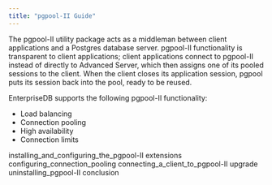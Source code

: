 ```yaml
---
title: "pgpool-II Guide"
---
```




The pgpool-II utility package acts as a middleman between client applications and a Postgres database server. pgpool-II functionality is transparent to client applications; client applications connect to pgpool-II instead of directly to Advanced Server, which then assigns one of its pooled sessions to the client. When the client closes its application session, pgpool puts its session back into the pool, ready to be reused.

EnterpriseDB supports the following pgpool-II functionality:

-   Load balancing
-   Connection pooling
-   High availability
-   Connection limits

<div class="toctree" maxdepth="2">

installing\_and\_configuring\_the\_pgpool-II extensions configuring\_connection\_pooling connecting\_a\_client\_to\_pgpool-II upgrade uninstalling\_pgpool-II conclusion

</div>
